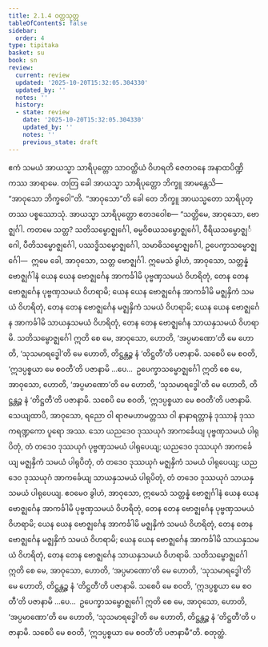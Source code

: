 ```yaml
---
title: 2.1.4 ဝတ္ထသုတ္တ
tableOfContents: false
sidebar:
  order: 4
type: tipitaka
basket: su
book: sn
review:
  current: review
  updated: '2025-10-20T15:32:05.304330'
  updated_by: ''
  notes: ''
  history:
  - state: review
    date: '2025-10-20T15:32:05.304330'
    updated_by: ''
    notes: ''
    previous_state: draft
---
```



<DynamicBreadcrumb />


<ReviewStatus review={frontmatter.review} showDetails={true} />

<HypothesisAnnotation frontmatter={frontmatter} />

<Division number="185" book="sn" e="ch" v="18" p="306">

<Paragraph number="393" book="sn">
ဧကံ သမယံ အာယသ္မာ သာရိပုတ္တော သာဝတ္ထိယံ ဝိဟရတိ ဇေတဝနေ အနာထပိဏ္ဍိကဿ အာရာမေ. တတြ ခေါ အာယသ္မာ သာရိပုတ္တော ဘိက္ခူ အာမန္တေသိ—  “အာဝုသော ဘိက္ခဝေါ”တိ. “အာဝုသော”တိ ခေါ တေ ဘိက္ခူ အာယသ္မတော သာရိပုတ္တဿ ပစ္စဿောသုံ. အာယသ္မာ သာရိပုတ္တော ဧတဒဝေါစ—
</Paragraph>

<Paragraph number="394" book="sn">
“သတ္တိမေ, အာဝုသော, ဗောဇ္ဈင်္ဂါ. ကတမေ သတ္တ? သတိသမ္ဗောဇ္ဈင်္ဂေါ, ဓမ္မဝိစယသမ္ဗောဇ္ဈင်္ဂေါ, ဝီရိယသမ္ဗောဇ္ဈင်္ဂေါ, ပီတိသမ္ဗောဇ္ဈင်္ဂေါ, ပဿဒ္ဓိသမ္ဗောဇ္ဈင်္ဂေါ, သမာဓိသမ္ဗောဇ္ဈင်္ဂေါ, ဥပေက္ခာသမ္ဗောဇ္ဈင်္ဂေါ—  ဣမေ ခေါ, အာဝုသော, သတ္တ ဗောဇ္ဈင်္ဂါ. ဣမေသံ ခွါဟံ, အာဝုသော, သတ္တန္နံ ဗောဇ္ဈင်္ဂါနံ ယေန ယေန ဗောဇ္ဈင်္ဂေန အာကင်္ခါမိ ပုဗ္ဗဏှသမယံ ဝိဟရိတုံ, တေန တေန ဗောဇ္ဈင်္ဂေန ပုဗ္ဗဏှသမယံ ဝိဟရာမိ; ယေန ယေန ဗောဇ္ဈင်္ဂေန အာကင်္ခါမိ မဇ္ဈနှိကံ သမယံ ဝိဟရိတုံ, တေန တေန ဗောဇ္ဈင်္ဂေန မဇ္ဈနှိကံ သမယံ ဝိဟရာမိ; ယေန ယေန ဗောဇ္ဈင်္ဂေန အာကင်္ခါမိ သာယနှသမယံ ဝိဟရိတုံ, တေန တေန ဗောဇ္ဈင်္ဂေန သာယနှသမယံ ဝိဟရာမိ. သတိသမ္ဗောဇ္ဈင်္ဂေါ ဣတိ စေ မေ, အာဝုသော, ဟောတိ, ‘အပ္ပမာဏော’တိ မေ ဟောတိ, ‘သုသမာရဒ္ဓေါ’တိ မေ ဟောတိ, တိဋ္ဌန္တဉ္စ နံ ‘တိဋ္ဌတီ’တိ ပဇာနာမိ. သစေပိ မေ စဝတိ, ‘ဣဒပ္ပစ္စယာ မေ စဝတီ’တိ ပဇာနာမိ …ပေ…  ဥပေက္ခာသမ္ဗောဇ္ဈင်္ဂေါ ဣတိ စေ မေ, အာဝုသော, ဟောတိ, ‘အပ္ပမာဏော’တိ မေ ဟောတိ, ‘သုသမာရဒ္ဓေါ’တိ မေ ဟောတိ, တိဋ္ဌန္တဉ္စ နံ ‘တိဋ္ဌတီ’တိ ပဇာနာမိ. သစေပိ မေ စဝတိ, ‘ဣဒပ္ပစ္စယာ မေ စဝတီ’တိ ပဇာနာမိ.
</Paragraph>

<Paragraph number="395" book="sn">
သေယျထာပိ, အာဝုသော, ရညော ဝါ ရာဇမဟာမတ္တဿ ဝါ နာနာရတ္တာနံ ဒုဿာနံ ဒုဿကရဏ္ဍကော ပူရော အဿ. သော ယညဒေဝ ဒုဿယုဂံ အာကင်္ခေယျ ပုဗ္ဗဏှသမယံ ပါရုပိတုံ, တံ တဒေဝ ဒုဿယုဂံ ပုဗ္ဗဏှသမယံ ပါရုပေယျ; ယညဒေဝ ဒုဿယုဂံ အာကင်္ခေယျ မဇ္ဈနှိကံ သမယံ ပါရုပိတုံ, တံ တဒေဝ ဒုဿယုဂံ မဇ္ဈနှိကံ သမယံ ပါရုပေယျ; ယညဒေဝ ဒုဿယုဂံ အာကင်္ခေယျ သာယနှသမယံ ပါရုပိတုံ, တံ တဒေဝ ဒုဿယုဂံ သာယနှသမယံ ပါရုပေယျ. ဧဝမေဝ ခွါဟံ, အာဝုသော, ဣမေသံ သတ္တန္နံ ဗောဇ္ဈင်္ဂါနံ ယေန ယေန ဗောဇ္ဈင်္ဂေန အာကင်္ခါမိ ပုဗ္ဗဏှသမယံ ဝိဟရိတုံ, တေန တေန ဗောဇ္ဈင်္ဂေန ပုဗ္ဗဏှသမယံ ဝိဟရာမိ; ယေန ယေန ဗောဇ္ဈင်္ဂေန အာကင်္ခါမိ မဇ္ဈနှိကံ သမယံ ဝိဟရိတုံ, တေန တေန ဗောဇ္ဈင်္ဂေန မဇ္ဈနှိကံ သမယံ ဝိဟရာမိ; ယေန ယေန ဗောဇ္ဈင်္ဂေန အာကင်္ခါမိ သာယနှသမယံ ဝိဟရိတုံ, တေန တေန ဗောဇ္ဈင်္ဂေန သာယနှသမယံ ဝိဟရာမိ. သတိသမ္ဗောဇ္ဈင်္ဂေါ ဣတိ စေ မေ, အာဝုသော, ဟောတိ, ‘အပ္ပမာဏော’တိ မေ ဟောတိ, ‘သုသမာရဒ္ဓေါ’တိ မေ ဟောတိ, တိဋ္ဌန္တဉ္စ နံ ‘တိဋ္ဌတီ’တိ ပဇာနာမိ. သစေပိ မေ စဝတိ, ‘ဣဒပ္ပစ္စယာ မေ စဝတီ’တိ ပဇာနာမိ …ပေ…  ဥပေက္ခာသမ္ဗောဇ္ဈင်္ဂေါ ဣတိ စေ မေ, အာဝုသော, ဟောတိ, ‘အပ္ပမာဏော’တိ မေ ဟောတိ, ‘သုသမာရဒ္ဓေါ’တိ မေ ဟောတိ, တိဋ္ဌန္တဉ္စ နံ ‘တိဋ္ဌတီ’တိ ပဇာနာမိ. သစေပိ မေ စဝတိ, ‘ဣဒပ္ပစ္စယာ မေ စဝတီ’တိ ပဇာနာမီ”တိ.

</Paragraph>
</Division>

<Paragraph number="396" type="center" book="sn">
စတုတ္ထံ.
</Paragraph>